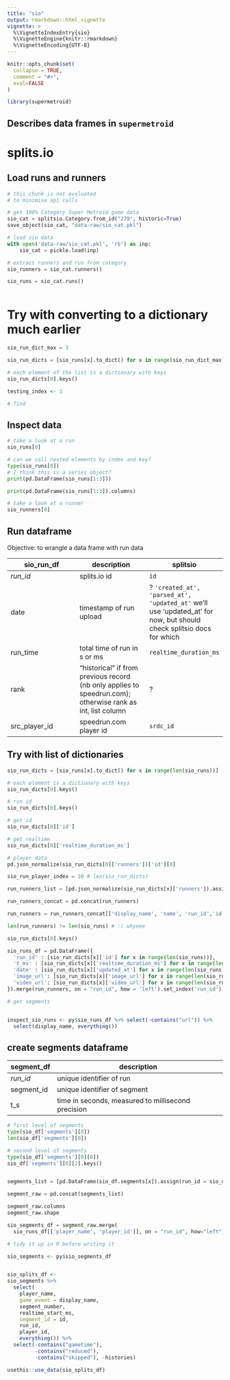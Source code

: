 ```yaml
---
title: "sio"
output: rmarkdown::html_vignette
vignette: >
  %\VignetteIndexEntry{sio}
  %\VignetteEngine{knitr::rmarkdown}
  %\VignetteEncoding{UTF-8}
---
```


```r
knitr::opts_chunk$set(
  collapse = TRUE,
  comment = "#>",
  eval=FALSE
)
```

```r
library(supermetroid)
```

## Describes data frames in `supermetroid` 


# splits.io

## Load runs and runners  

```python
# this chunk is not evaluated 
# to minimise api calls

# get 100% Category Super Metroid game data  
sio_cat = splitsio.Category.from_id("279", historic=True)
save_object(sio_cat, "data-raw/sio_cat.pkl")

```


```python
# load sio data
with open('data-raw/sio_cat.pkl', 'rb') as inp:
    sio_cat = pickle.load(inp)

# extract runners and run from category
sio_runners = sio_cat.runners()

sio_runs = sio_cat.runs()



```

# Try with converting to a dictionary much earlier

```python
sio_run_dict_max = 3

sio_run_dicts = [sio_runs[x].to_dict() for x in range(sio_run_dict_max)]

# each element of the list is a dictionary with keys
sio_run_dicts[0].keys()

```

```r
testing_index <- 3

# find 

```


## Inspect data


```python
# take a look at a run
sio_runs[0]

# can we call nested elements by index and key?
type(sio_runs[0])
# I think this is a series object?
print(pd.DataFrame(sio_runs[1:3]))

print(pd.DataFrame(sio_runs[1:3]).columns)

```


```python
# take a look at a runner
sio_runners[0]

```

## Run dataframe

Objective: to wrangle a data frame with run data

sio_run_df | description | splitsio 
- | - | - 
*run_id* | splits.io id | `id` | 
date | timestamp of run upload | ? `'created_at', 'parsed_at', 'updated_at'` we'll use 'updated_at' for now, but should check splitsio docs for which
run_time | total time of run in s or ms | `realtime_duration_ms`
rank | "historical" if from previous record (nb only applies to speedrun.com); otherwise rank as int, list column | ?
src_player_id | speedrun.com player id | `srdc_id`

## Try with list of dictionaries

```python
sio_run_dicts = [sio_runs[x].to_dict() for x in range(len(sio_runs))]

# each element is a dictionary with keys
sio_run_dicts[0].keys()

```

```python
# run id
sio_run_dicts[0].keys()

# get id
sio_run_dicts[0]['id']

# get realtime
sio_run_dicts[0]['realtime_duration_ms']

```

```python
# player data
pd.json_normalize(sio_run_dicts[0]['runners'])['id'][0]

sio_run_player_index = 10 # len(sio_run_dicts)

run_runners_list = [pd.json_normalize(sio_run_dicts[x]['runners']).assign(run_id = sio_runs[x].id) for x in range(len(sio_runs))]

run_runners_concat = pd.concat(run_runners)

run_runners = run_runners_concat[['display_name', 'name', 'run_id','id']].rename(columns={'id':'player_id', 'name':'player_name'})

len(run_runners) != len(sio_runs) # :( whyeee

sio_run_dicts[0].keys()

sio_runs_df = pd.DataFrame({
  'run_id' : [sio_run_dicts[x]['id'] for x in range(len(sio_runs))],
  't_ms' : [sio_run_dicts[x]['realtime_duration_ms'] for x in range(len(sio_runs))],
  'date' : [sio_run_dicts[x]['updated_at'] for x in range(len(sio_runs))],
  'image_url': [sio_run_dicts[x]['image_url'] for x in range(len(sio_runs))],
  'video_url': [sio_run_dicts[x]['video_url'] for x in range(len(sio_runs))]
}).merge(run_runners, on = "run_id", how = 'left').set_index('run_id')

# get segments



```



```r
inspect_sio_runs <- py$sio_runs_df %>% select(-contains("url")) %>% 
  select(display_name, everything())

```



## create segments dataframe

segment_df | description
- | - 
*run_id* | unique identifier of run
segment_id | unique identifier of segment
t_s | time in seconds, measured to millisecond precision

```python
# first level of segments
type(sio_df['segments'][0])
len(sio_df['segments'][0])

# second level of segments
type(sio_df['segments'][0][0])
sio_df['segments'][0][2].keys()


segments_list = [pd.DataFrame(sio_df.segments[x]).assign(run_id = sio_df.id[x]) for x in range(sio_df.shape[0]) ]

segment_raw = pd.concat(segments_list)

segment_raw.columns
segment_raw.shape

sio_segments_df = segment_raw.merge(
  sio_runs_df[['player_name', 'player_id']], on = "run_id", how="left")


```

```r
# tidy it up in R before writing it

sio_segments <- py$sio_segments_df


sio_splits_df <- 
sio_segments %>% 
  select(
    player_name, 
    game_event = display_name, 
    segment_number, 
    realtime_start_ms, 
    segment_id = id,
    run_id,
    player_id,
    everything()) %>% 
  select(-contains("gametime"),
         -contains("reduced"),
         -contains("skipped"), -histories) 

```

```r
usethis::use_data(sio_splits_df)

```
